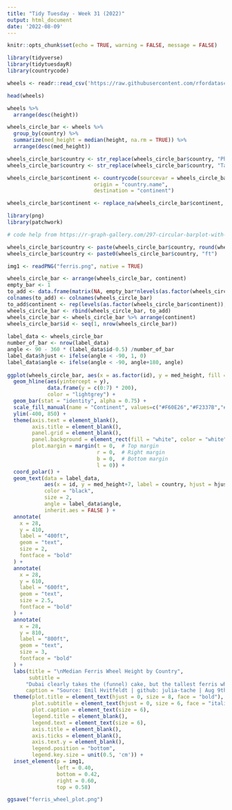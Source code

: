 ```yaml
---
title: "Tidy Tuesday - Week 31 (2022)"
output: html_document
date: '2022-08-09'
---
```


```r
knitr::opts_chunk$set(echo = TRUE, warning = FALSE, message = FALSE)
```

```r
library(tidyverse)
library(tidytuesdayR)
library(countrycode)

wheels <- readr::read_csv('https://raw.githubusercontent.com/rfordatascience/tidytuesday/master/data/2022/2022-08-09/wheels.csv')

head(wheels)

```

```r
wheels %>%
  arrange(desc(height))

wheels_circle_bar <- wheels %>%
  group_by(country) %>%
  summarize(med_height = median(height, na.rm = TRUE)) %>%
  arrange(desc(med_height))

wheels_circle_bar$country <- str_replace(wheels_circle_bar$country, "Phillippines", "Philippines")
wheels_circle_bar$country <- str_replace(wheels_circle_bar$country, "Tailand", "Thailand")

wheels_circle_bar$continent <- countrycode(sourcevar = wheels_circle_bar$country,
                            origin = "country.name",
                            destination = "continent")

wheels_circle_bar$continent <- replace_na(wheels_circle_bar$continent, "Asia")

```

```r
library(png)
library(patchwork) 

# code help from https://r-graph-gallery.com/297-circular-barplot-with-groups.html

wheels_circle_bar$country <- paste(wheels_circle_bar$country, round(wheels_circle_bar$med_height), sep = ", ")
wheels_circle_bar$country <- paste0(wheels_circle_bar$country, "ft")

img1 <- readPNG("ferris.png", native = TRUE)

wheels_circle_bar <- arrange(wheels_circle_bar, continent)
empty_bar <- 1
to_add <- data.frame(matrix(NA, empty_bar*nlevels(as.factor(wheels_circle_bar$continent)), ncol(wheels_circle_bar)))
colnames(to_add) <- colnames(wheels_circle_bar)
to_add$continent <- rep(levels(as.factor(wheels_circle_bar$continent)), each = empty_bar)
wheels_circle_bar <- rbind(wheels_circle_bar, to_add)
wheels_circle_bar <- wheels_circle_bar %>% arrange(continent)
wheels_circle_bar$id <- seq(1, nrow(wheels_circle_bar))
 
label_data <- wheels_circle_bar
number_of_bar <- nrow(label_data)
angle <- 90 - 360 * (label_data$id-0.5) /number_of_bar
label_data$hjust <- ifelse(angle < -90, 1, 0)
label_data$angle <- ifelse(angle < -90, angle+180, angle)
 
ggplot(wheels_circle_bar, aes(x = as.factor(id), y = med_height, fill = continent)) +
  geom_hline(aes(yintercept = y), 
             data.frame(y = c(0:7) * 200),
             color = "lightgrey") +
  geom_bar(stat = "identity", alpha = 0.75) +
  scale_fill_manual(name = "Continent", values=c("#F60E26","#F2337B","#F6D003","#077DDF")) +
  ylim(-400, 850) +
  theme(axis.text = element_blank(),
        axis.title = element_blank(),
        panel.grid = element_blank(),
        panel.background = element_rect(fill = "white", color = "white"),
        plot.margin = margin(t = 0,  # Top margin
                             r = 0,  # Right margin
                             b = 0,  # Bottom margin
                             l = 0)) +
  coord_polar() +
  geom_text(data = label_data, 
            aes(x = id, y = med_height+7, label = country, hjust = hjust), 
            color = "black", 
            size = 2, 
            angle = label_data$angle, 
            inherit.aes = FALSE ) +
  annotate(
    x = 28, 
    y = 410, 
    label = "400ft", 
    geom = "text", 
    size = 2,
    fontface = "bold"
  ) +
  annotate(
    x = 28, 
    y = 610, 
    label = "600ft", 
    geom = "text", 
    size = 2.5,
    fontface = "bold"
  ) +
  annotate(
    x = 28, 
    y = 810, 
    label = "800ft", 
    geom = "text", 
    size = 3,
    fontface = "bold"
  ) +
  labs(title = "\nMedian Ferris Wheel Height by Country",
       subtitle =
      "Dubai clearly takes the (funnel) cake, but the tallest ferris wheel in the dataset is \nThe Golden Gate Flyer, which stands at 728 feet. (The Ain Dubai,\n opened in 2021, is the tallest wheel in the world at 820 feet)",
      caption = "Source: Emil Hvitfeldt | github: julia-tache | Aug 9th, 2022") +
  theme(plot.title = element_text(hjust = 0, size = 8, face = "bold"),
        plot.subtitle = element_text(hjust = 0, size = 6, face = "italic"),
        plot.caption = element_text(size = 6),
        legend.title = element_blank(),
        legend.text = element_text(size = 6),
        axis.title = element_blank(),
        axis.ticks = element_blank(),
        axis.text.y = element_blank(),
        legend.position = "bottom",
        legend.key.size = unit(0.5, 'cm')) +
  inset_element(p = img1,
                left = 0.40,
                bottom = 0.42,
                right = 0.60,
                top = 0.58) 

ggsave("ferris_wheel_plot.png")

```
